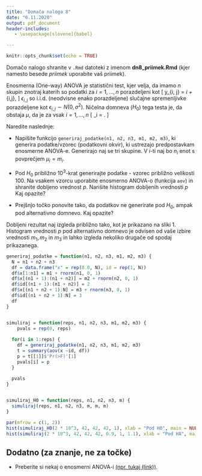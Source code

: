 ```yaml
---
title: "Domača naloga 8"
date: "6.11.2020"
output: pdf_document
header-includes:
   - \usepackage[slovene]{babel}

---
```




    
```r
knitr::opts_chunk$set(echo = TRUE)
```

Domačo nalogo shranite v `.Rmd` datoteki z imenom **dn8_priimek.Rmd** (kjer namesto besede *priimek* uporabite vaš priimek).

Enosmerna (One-way) ANOVA je statistični test, kjer velja, da imamo $n$ skupin znotraj katerih so
podatki za $i = 1, \ldots, n$ porazdeljeni kot
\[
y_{i, j} = \mu_i + \epsilon_{i,j}, 
\]
$\epsilon_{i,j}$ so i.i.d. (neodvisne enako porazdeljene) slučajne spremenljivke porazdeljene kot $\epsilon_{i, j} \sim N(0, \sigma^2)$.
Ničelna domneva ($H_0$) tega testa je, da obstaja $\mu$, da je za vsak $i = 1, \ldots, n$
\[
\mu_i = \mu .
\]



Naredite naslednje:

* Napišite funkcijo `generiraj_podatke(n1, n2, n3, m1, m2, m3)`, ki generira podatke/vzorec (podatkovni okvir), ki ustrezajo
predpostavkam enosmerne ANOVA-e. Generirajo naj se tri skupine. V $i$-ti naj bo $n_i$ enot
s povprečjem $\mu_i = m_i$.

* Pod $H_0$ približno $10^3$-krat generirajte podatke - vzorec približno velikosti $100$. Na vsakem vzorcu uporabite enosmerno ANOVA-o (funkcija `aov`) in shranite dobljeno vrednost $p$. 
Narišite histogram dobljenih vrednosti $p$ Kaj opazite?

* Prejšnjo točko ponovite tako, da podatkov ne generirate pod $H_0$, ampak pod alternativno
domnevo. Kaj opazite?

Dobljeni rezultat naj izgleda približno tako, kot je prikazano na sliki 1. Histogram vrednosti
$p$ pod alternativno domnevo je odvisen od vaše izbire vrednosti $m_1, m_2$ in $m_3$ in lahko izgleda nekoliko drugače od spodaj prikazanega.










```r


generiraj_podatke = function(n1, n2, n3, m1, m2, m3) {
  N = n1 + n2 + n3
  df = data.frame("x" = rep(0.0, N), id = rep(1, N))
  df$x[1:n1] = m1 + rnorm(n1, 0, 1)
  df$x[(n1 + 1):(n1 + n2)] = m2 + rnorm(n2, 0, 1)
  df$id[(n1 + 1):(n1 + n2)] = 2
  df$x[(n1 + n2 + 1):N] = m3 + rnorm(n3, 0, 1)
  df$id[(n1 + n2 + 1):N] = 3
  df
}


simuliraj = function(reps, n1, n2, n3, m1, m2, m3) {
    pvals = rep(0, reps)
  
  for(i in 1:reps) {
    df = generiraj_podatke(n1, n2, n3, m1, m2, m3)
    t = summary(aov(x ~id, df))
    p = t[[1]]$'Pr(>F)'[1]
    pvals[i] = p
  }
  
  pvals
}


simuliraj_H0 = function(reps, n1, n2, n3, m) {
  simuliraj(reps, n1, n2, n3, m, m, m)
}

par(mfrow = c(1, 2))
hist(simuliraj_H0(2 * 10^3, 42, 42, 42, 1), xlab = "Pod H0", main = NULL)
hist(simuliraj(2 * 10^3, 42, 42, 42, 0.9, 1, 1.1), xlab = "Pod HA", main = NULL)

```






## Dodatno (za znanje, ne za točke)

* Preberite si nekaj o enosmerni ANOVA-i [(npr. tukaj (link))](https://en.wikipedia.org/wiki/One-way_analysis_of_variance).

